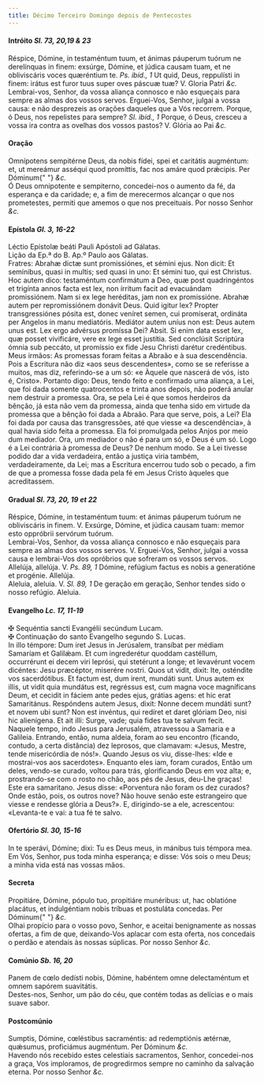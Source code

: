 ```yaml
---
title: Décimo Terceiro Domingo depois de Pentecostes
---
```


<h4 class="text-center">
  Intróito <em>Sl. 73, 20,19 & 23</em>
</h4>
<div class="grid grid-cols-2 gap-5">
  <div class="col-6 dropcaps text-justify">
    Réspice, Dómine, in testaméntum tuum, et ánimas páuperum tuórum ne
    derelínquas in finem: exsúrge, Dómine, et júdica causam tuam, et ne
    obliviscáris voces quæréntium te. <em>Ps. ibid., 1</em> Ut quid, Deus,
    reppulísti in finem: irátus est furor tuus super oves páscuæ tuæ? V. Gloria
    Patri <em>&c.</em>
  </div>
  <div class="col-6 dropcaps text-justify">
    Lembrai-vos, Senhor, da vossa aliança connosco e não esqueçais para sempre
    as almas dos vossos servos. Erguei-Vos, Senhor, julgai a vossa causa: e não
    desprezeis as orações daqueles que a Vós recorrem. Porque, ó Deus, nos
    repelistes para sempre? <em>Sl. ibid., 1</em> Porque, ó Deus, cresceu a
    vossa ira contra as ovelhas dos vossos pastos? V. Glória ao Pai <em>&c.</em>
  </div>
</div>

<h4 class="text-center">Oração</h4>
<div class="grid grid-cols-2 gap-5">
  <div class="col-6 dropcaps text-justify">
    Omnípotens sempitérne Deus, da nobis fídei, spei et caritátis augméntum: et,
    ut mereámur asséqui quod promíttis, fac nos amáre quod prǽcipis. Per Dóminum{" "}
    <em>&c.</em>
  </div>
  <div class="col-6 dropcaps text-justify">
    Ó Deus omnipotente e sempiterno, concedei-nos o aumento da fé, da esperança
    e da caridade; e, a fim de merecermos alcançar o que nos prometestes,
    permiti que amemos o que nos preceituais. Por nosso Senhor <em>&c.</em>
  </div>
</div>

<h4 class="text-center">
  Epístola <em>Gl. 3, 16-22</em>
</h4>
<div class="grid grid-cols-2 gap-5">
  <div class="col-6 text-justify">
    Léctio Epístolæ beáti Pauli Apóstoli ad Gálatas.
  </div>
  <div class="col-6 text-justify">
    Lição da Ep.ª do B. Ap.º Paulo aos Gálatas.
  </div>
  <div class="col-6 dropcaps text-justify">
    Fratres: Abrahæ dictæ sunt promissiónes, et sémini ejus. Non dicit: Et
    semínibus, quasi in multis; sed quasi in uno: Et sémini tuo, qui est
    Christus. Hoc autem dico: testaméntum confirmátum a Deo, quæ post
    quadringéntos et trigínta annos facta est lex, non írritum facit ad
    evacuándam promissiónem. Nam si ex lege heréditas, jam non ex promissióne.
    Abrahæ autem per repromissiónem donávit Deus. Quid igitur lex? Propter
    transgressiónes pósita est, donec veníret semen, cui promíserat, ordináta
    per Angelos in manu mediatóris. Mediátor autem uníus non est: Deus autem
    unus est. Lex ergo advérsus promíssa Dei? Absit. Si enim data esset lex, quæ
    posset vivificáre, vere ex lege esset justítia. Sed conclúsit Scriptúra
    ómnia sub peccáto, ut promíssio ex fide Jesu Christi darétur credéntibus.
  </div>
  <div class="col-6 dropcaps text-justify">
    Meus irmãos: As promessas foram feitas a Abraão e à sua descendência. Pois a
    Escritura não diz «aos seus descendentes», como se se referisse a muitos,
    mas diz, referindo-se a um só: «e Àquele que nascerá de vós, isto é,
    Cristo». Portanto digo: Deus, tendo feito e confirmado uma aliança, a Lei,
    que foi dada somente quatrocentos e trinta anos depois, não poderá anular
    nem destruir a promessa. Ora, se pela Lei é que somos herdeiros da bênção,
    já esta não vem da promessa, ainda que tenha sido em virtude da promessa que
    a bênção foi dada a Abraão. Para que serve, pois, a Lei? Ela foi dada por
    causa das transgressões, até que viesse «a descendência», à qual havia sido
    feita a promessa. Ela foi promulgada pelos Anjos por meio dum mediador. Ora,
    um mediador o não é para um só, e Deus é um só. Logo é a Lei contrária à
    promessa de Deus? De nenhum modo. Se a Lei tivesse podido dar a vida
    verdadeira, então a justiça viria também, verdadeiramente, da Lei; mas a
    Escritura encerrou tudo sob o pecado, a fim de que a promessa fosse dada
    pela fé em Jesus Cristo àqueles que acreditassem.
  </div>
</div>

<h4 class="text-center">
  Gradual <em>Sl. 73, 20, 19 et 22</em>
</h4>
<div class="grid grid-cols-2 gap-5">
  <div class="col-6 dropcaps text-justify">
    Réspice, Dómine, in testaméntum tuum: et ánimas páuperum tuórum ne
    obliviscáris in finem. V. Exsúrge, Dómine, et júdica causam tuam: memor esto
    oppróbrii servórum tuórum.
  </div>
  <div class="col-6 dropcaps text-justify">
    Lembrai-Vos, Senhor, da vossa aliança connosco e não esqueçais para sempre
    as almas dos vossos servos. V. Erguei-Vos, Senhor, julgai a vossa causa e
    lembrai-Vos dos opróbrios que sofreram os vossos servos.
  </div>
  <div class="col-6 text-justify">
    Allelúja, allelúja. V. <em>Ps. 89, 1</em> Dómine, refúgium factus es nobis a
    generatióne et progénie. Allelúja.
  </div>
  <div class="col-6 text-justify">
    Aleluia, aleluia. V. <em>Sl. 89, 1</em> De geração em geração, Senhor tendes
    sido o nosso refúgio. Aleluia.
  </div>
</div>

<h4 class="text-center">
  Evangelho <em>Lc. 17, 11-19</em>
</h4>
<div class="grid grid-cols-2 gap-5">
  <div class="col-6 text-justify">
    <span class="text-danger">&#10016;</span> Sequéntia sancti Evangélii
    secúndum Lucam.
  </div>
  <div class="col-6 text-justify">
    <span class="text-danger">&#10016;</span> Continuação do santo Evangelho
    segundo S. Lucas.
  </div>
  <div class="col-6 dropcaps text-justify">
    In illo témpore: Dum iret Jesus in Jerúsalem, transíbat per médiam Samaríam
    et Galilǽam. Et cum ingrederétur quoddam castéllum, occurrérunt ei decem
    viri leprósi, qui stetérunt a longe; et levavérunt vocem dicéntes: Jesu
    præcéptor, miserére nostri. Quos ut vidit, dixit: Ite, osténdite vos
    sacerdótibus. Et factum est, dum irent, mundáti sunt. Unus autem ex illis,
    ut vidit quia mundátus est, regréssus est, cum magna voce magníficans Deum,
    et cecidit in fáciem ante pedes ejus, grátias agens: et hic erat
    Samaritánus. Respóndens autem Jesus, dixit: Nonne decem mundáti sunt? et
    novem ubi sunt? Non est invéntus, qui redíret et daret glóriam Deo, nisi hic
    alienígena. Et ait illi: Surge, vade; quia fides tua te salvum fecit.
  </div>
  <div class="col-6 dropcaps text-justify">
    Naquele tempo, indo Jesus para Jerusalém, atravessou a Samaria e a Galileia.
    Entrando, então, numa aldeia, foram ao seu encontro (ficando, contudo, a
    certa distância) dez leprosos, que clamavam: «Jesus, Mestre, tende
    misericórdia de nós!». Quando Jesus os viu, disse-lhes: «Ide e mostrai-vos
    aos sacerdotes». Enquanto eles iam, foram curados, Então um deles, vendo-se
    curado, voltou para trás, glorificando Deus em voz alta; e, prostrando-se
    com o rosto no chão, aos pés de Jesus, deu-Lhe graças! Este era samaritano.
    Jesus disse: «Porventura não foram os dez curados? Onde estão, pois, os
    outros nove? Não houve senão este estrangeiro que viesse e rendesse glória a
    Deus?». E, dirigindo-se a ele, acrescentou: «Levanta-te e vai: a tua fé te
    salvo.
  </div>
</div>

<h4 class="text-center">
  Ofertório <em>Sl. 30, 15-16</em>
</h4>
<div class="grid grid-cols-2 gap-5">
  <div class="col-6 dropcaps text-justify">
    In te sperávi, Dómine; dixi: Tu es Deus meus, in mánibus tuis témpora mea.
  </div>
  <div class="col-6 dropcaps text-justify">
    Em Vós, Senhor, pus toda minha esperança; e disse: Vós sois o meu Deus; a
    minha vida está nas vossas mãos.
  </div>
</div>

<h4 class="text-center">Secreta</h4>
<div class="grid grid-cols-2 gap-5">
  <div class="col-6 dropcaps text-justify">
    Propitiáre, Dómine, pópulo tuo, propitiáre munéribus: ut, hac oblatióne
    placátus, et indulgéntiam nobis tríbuas et postuláta concedas. Per Dóminum{" "}
    <em>&c.</em>
  </div>
  <div class="col-6 dropcaps text-justify">
    Olhai propício para o vosso povo, Senhor, e aceitai benignamente as nossas
    ofertas, a fim de que, deixando-Vos aplacar com esta oferta, nos concedais o
    perdão e atendais às nossas súplicas. Por nosso Senhor <em>&c.</em>
  </div>
</div>

<h4 class="text-center">
  Comúnio <em>Sb. 16, 20</em>
</h4>
<div class="grid grid-cols-2 gap-5">
  <div class="col-6 dropcaps text-justify">
    Panem de cœlo dedísti nobis, Dómine, habéntem omne delectaméntum et omnem
    sapórem suavitátis.
  </div>
  <div class="col-6 dropcaps text-justify">
    Destes-nos, Senhor, um pão do céu, que contém todas as delícias e o mais
    suave sabor.
  </div>
</div>

<h4 class="text-center">Postcomúnio</h4>
<div class="grid grid-cols-2 gap-5">
  <div class="col-6 dropcaps text-justify">
    Sumptis, Dómine, cœléstibus sacraméntis: ad redemptiónis ætérnæ, quǽsumus,
    proficiámus augméntum. Per Dóminum <em>&c.</em>
  </div>
  <div class="col-6 dropcaps text-justify">
    Havendo nós recebido estes celestiais sacramentos, Senhor, concedei-nos a
    graça, Vos imploramos, de progredirmos sempre no caminho da salvação eterna.
    Por nosso Senhor <em>&c.</em>
  </div>
</div>
